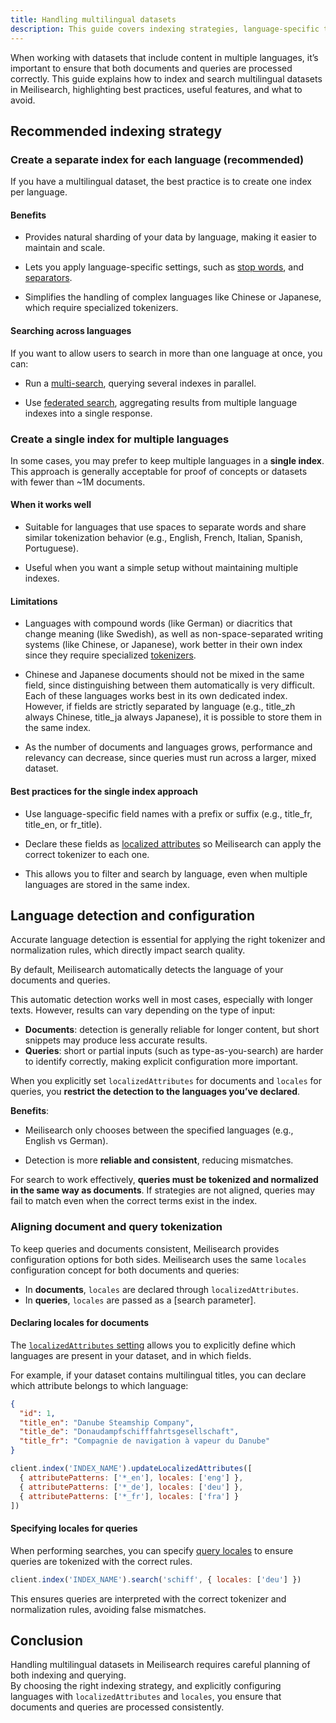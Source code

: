 ```yaml
---
title: Handling multilingual datasets
description: This guide covers indexing strategies, language-specific tokenizers, and best practices for aligning document and query tokenization.
---
```


When working with datasets that include content in multiple languages, it’s important to ensure that both documents and queries are processed correctly. This guide explains how to index and search multilingual datasets in Meilisearch, highlighting best practices, useful features, and what to avoid.

## Recommended indexing strategy

### Create a separate index for each language (recommended)

If you have a multilingual dataset, the best practice is to create one index per language.

#### Benefits

- Provides natural sharding of your data by language, making it easier to maintain and scale.

- Lets you apply language-specific settings, such as [stop words](/reference/api/settings#stop-words), and [separators](/reference/api/settings#separator-tokens).

- Simplifies the handling of complex languages like Chinese or Japanese, which require specialized tokenizers.

#### Searching across languages

If you want to allow users to search in more than one language at once, you can:

- Run a [multi-search](/reference/api/multi_search), querying several indexes in parallel.

- Use [federated search](/reference/api/multi_search#federated-multi-search-requests), aggregating results from multiple language indexes into a single response.

### Create a single index for multiple languages

In some cases, you may prefer to keep multiple languages in a **single index**. This approach is generally acceptable for proof of concepts or datasets with fewer than ~1M documents.

#### When it works well

- Suitable for languages that use spaces to separate words and share similar tokenization behavior (e.g., English, French, Italian, Spanish, Portuguese).

- Useful when you want a simple setup without maintaining multiple indexes.

#### Limitations

- Languages with compound words (like German) or diacritics that change meaning (like Swedish), as well as non-space-separated writing systems (like Chinese, or Japanese), work better in their own index since they require specialized [tokenizers](/learn/indexing/tokenization).

- Chinese and Japanese documents should not be mixed in the same field, since distinguishing between them automatically is very difficult. Each of these languages works best in its own dedicated index. However, if fields are strictly separated by language (e.g., title_zh always Chinese, title_ja always Japanese), it is possible to store them in the same index.

- As the number of documents and languages grows, performance and relevancy can decrease, since queries must run across a larger, mixed dataset.

#### Best practices for the single index approach

- Use language-specific field names with a prefix or suffix (e.g., title_fr, title_en, or fr_title).

- Declare these fields as [localized attributes](/reference/api/settings#localized-attributes) so Meilisearch can apply the correct tokenizer to each one.

- This allows you to filter and search by language, even when multiple languages are stored in the same index.

## Language detection and configuration

Accurate language detection is essential for applying the right tokenizer and normalization rules, which directly impact search quality.

By default, Meilisearch automatically detects the language of your documents and queries.

This automatic detection works well in most cases, especially with longer texts. However, results can vary depending on the type of input:

- **Documents**: detection is generally reliable for longer content, but short snippets may produce less accurate results.
- **Queries**: short or partial inputs (such as type-as-you-search) are harder to identify correctly, making explicit configuration more important.

When you explicitly set `localizedAttributes` for documents and `locales` for queries, you **restrict the detection to the languages you’ve declared**.

**Benefits**:

- Meilisearch only chooses between the specified languages (e.g., English vs German).

- Detection is more **reliable and consistent**, reducing mismatches.

For search to work effectively, **queries must be tokenized and normalized in the same way as documents**. If strategies are not aligned, queries may fail to match even when the correct terms exist in the index.

### Aligning document and query tokenization

To keep queries and documents consistent, Meilisearch provides configuration options for both sides. Meilisearch uses the same `locales` configuration concept for both documents and queries:  

- In **documents**, `locales` are declared through `localizedAttributes`.  
- In **queries**, `locales` are passed as a [search parameter].  

#### Declaring locales for documents

The [`localizedAttributes` setting](/reference/api/settings#localized-attributes) allows you to explicitly define which languages are present in your dataset, and in which fields.

For example, if your dataset contains multilingual titles, you can declare which attribute belongs to which language:

```json
{
  "id": 1,
  "title_en": "Danube Steamship Company",
  "title_de": "Donaudampfschifffahrtsgesellschaft",
  "title_fr": "Compagnie de navigation à vapeur du Danube"
}
```

```javascript
client.index('INDEX_NAME').updateLocalizedAttributes([
  { attributePatterns: ['*_en'], locales: ['eng'] },
  { attributePatterns: ['*_de'], locales: ['deu'] },
  { attributePatterns: ['*_fr'], locales: ['fra'] }
])
```

#### Specifying locales for queries

When performing searches, you can specify [query locales](/reference/api/search#query-locales) to ensure queries are tokenized with the correct rules.

```javascript
client.index('INDEX_NAME').search('schiff', { locales: ['deu'] })
```

This ensures queries are interpreted with the correct tokenizer and normalization rules, avoiding false mismatches.

## Conclusion

Handling multilingual datasets in Meilisearch requires careful planning of both indexing and querying.  
By choosing the right indexing strategy, and explicitly configuring languages with `localizedAttributes` and `locales`, you ensure that documents and queries are processed consistently.  
